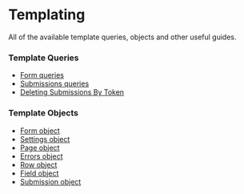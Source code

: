 
# Templating

All of the available template queries, objects and other useful guides.

### Template Queries

- [Form queries](./queries/form/)
- [Submissions queries](./queries/submissions/)
- [Deleting Submissions By Token](./queries/deleting-submissions-by-token/)

### Template Objects

- [Form object](./objects/form/)
- [Settings object](./objects/settings/) <Badge type="feature" text="New in 5.0+" />
- [Page object](./objects/page/)
- [Errors object](./objects/errors/)
- [Row object](./objects/row/)
- [Field object](./objects/field/)
- [Submission object](./objects/submission/)
